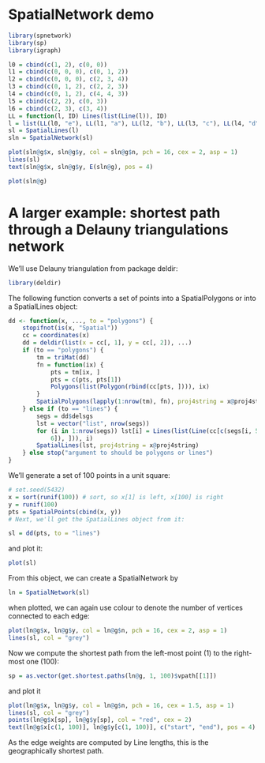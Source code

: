<!--
%\VignetteEngine{knitr::knitr}
%\VignetteIndexEntry{SpatialNetwork demo}
\usepackage[utf8]{inputenc}
-->

# SpatialNetwork demo

```r
library(spnetwork)
library(sp)
library(igraph)

l0 = cbind(c(1, 2), c(0, 0))
l1 = cbind(c(0, 0, 0), c(0, 1, 2))
l2 = cbind(c(0, 0, 0), c(2, 3, 4))
l3 = cbind(c(0, 1, 2), c(2, 2, 3))
l4 = cbind(c(0, 1, 2), c(4, 4, 3))
l5 = cbind(c(2, 2), c(0, 3))
l6 = cbind(c(2, 3), c(3, 4))
LL = function(l, ID) Lines(list(Line(l)), ID)
l = list(LL(l0, "e"), LL(l1, "a"), LL(l2, "b"), LL(l3, "c"), LL(l4, "d"), LL(l5, "f"), LL(l6, "g"))
sl = SpatialLines(l)
sln = SpatialNetwork(sl)
```

```r
plot(sln@g$x, sln@g$y, col = sln@g$n, pch = 16, cex = 2, asp = 1)
lines(sl)
text(sln@g$x, sln@g$y, E(sln@g), pos = 4)
```

```r
plot(sln@g)
```

# A larger example: shortest path through a Delauny triangulations network

We'll use Delauny triangulation from package deldir:
```r
library(deldir)
```

The following function converts a set of points into a
SpatialPolygons or into a SpatialLines object:

```r
dd <- function(x, ..., to = "polygons") {
    stopifnot(is(x, "Spatial"))
    cc = coordinates(x)
    dd = deldir(list(x = cc[, 1], y = cc[, 2]), ...)
    if (to == "polygons") {
        tm = triMat(dd)
        fn = function(ix) {
            pts = tm[ix, ]
            pts = c(pts, pts[1])
            Polygons(list(Polygon(rbind(cc[pts, ]))), ix)
        }
        SpatialPolygons(lapply(1:nrow(tm), fn), proj4string = x@proj4string)
    } else if (to == "lines") {
        segs = dd$delsgs
        lst = vector("list", nrow(segs))
        for (i in 1:nrow(segs)) lst[i] = Lines(list(Line(cc[c(segs[i, 5], segs[i, 
            6]), ])), i)
        SpatialLines(lst, proj4string = x@proj4string)
    } else stop("argument to should be polygons or lines")
}
```

We'll generate a set of 100 points in a unit square:

```r
# set.seed(5432)
x = sort(runif(100)) # sort, so x[1] is left, x[100] is right
y = runif(100)
pts = SpatialPoints(cbind(x, y))
# Next, we'll get the SpatialLines object from it:

sl = dd(pts, to = "lines")
```
and plot it:

```r
plot(sl)
```

From this object, we can create a SpatialNetwork by

```r
ln = SpatialNetwork(sl)
```

when plotted, we can again use colour to denote the number of vertices connected to each edge:

```r
plot(ln@g$x, ln@g$y, col = ln@g$n, pch = 16, cex = 2, asp = 1)
lines(sl, col = "grey")
```

Now we compute the shortest path from the left-most point (1) to the right-most one (100):

```r
sp = as.vector(get.shortest.paths(ln@g, 1, 100)$vpath[[1]])
```

and plot it

```r
plot(ln@g$x, ln@g$y, col = ln@g$n, pch = 16, cex = 1.5, asp = 1)
lines(sl, col = "grey")
points(ln@g$x[sp], ln@g$y[sp], col = "red", cex = 2)
text(ln@g$x[c(1, 100)], ln@g$y[c(1, 100)], c("start", "end"), pos = 4)
```

As the edge weights are computed by Line lengths, this is the geographically shortest path.
